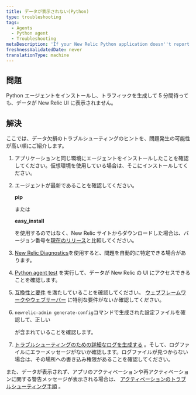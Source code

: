 ```yaml
---
title: データが表示されない(Python)
type: troubleshooting
tags:
  - Agents
  - Python agent
  - Troubleshooting
metaDescription: 'If your New Relic Python application doesn''t report data after a few minutes, try these troubleshooting steps.'
freshnessValidatedDate: never
translationType: machine
---
```


## 問題

Python エージェントをインストールし、トラフィックを生成して 5 分間待っても、データが New Relic UI に表示されません。

## 解決

ここでは、データ欠損のトラブルシューティングのヒントを、問題発生の可能性が高い順にご紹介します。

1. アプリケーションと同じ環境にエージェントをインストールしたことを確認してください。仮想環境を使用している場合は、そこにインストールしてください。

2. エージェントが最新であることを確認してください。

   <DNT>**pip**</DNT>

   または

   <DNT>**easy_install**</DNT>

   を使用するのではなく、New Relic サイトからダウンロードした場合は、バージョン番号を[現在のリリース](https://download.newrelic.com/python_agent/release/)と比較してください。

3. [New Relic Diagnostics](/docs/agents/manage-apm-agents/troubleshooting/new-relic-diagnostics)を使用すると、問題を自動的に特定できる場合があります。

4. [Python agent test](/docs/python/testing-the-python-agent) を実行して、データが New Relic の UI にアクセスできることを確認します。

5. [互換性と要件](/docs/agents/python-agent/getting-started/compatibility-requirements-python-agent) を満たしていることを確認してください。 [ウェブフレームワークやウェブサーバー](/docs/agents/python-agent/hosting-mechanisms) に特別な要件がないか確認してください。

6. `newrelic-admin generate-config`コマンドで生成された設定ファイルを確認して、正しい

   <InlinePopover type="licenseKey"/>

   が含まれていることを確認します。

7. [トラブルシューティングのための詳細なログを生成する](/docs/agents/python-agent/troubleshooting/generating-logs-troubleshooting) 。そして、ログファイルにエラーメッセージがないか確認します。ログファイルが見つからない場合は、その場所への書き込み権限があることを確認してください。

また、データが表示されず、アプリのアクティベーションや再アクティベーションに関する警告メッセージが表示される場合は、 [アクティベーションのトラブルシューティング手順](/docs/agents/python-agent/troubleshooting/activate-application-warning-python) 。